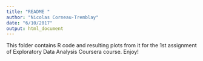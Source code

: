 ```yaml
---
title: "README "
author: "Nicolas Corneau-Tremblay"
date: "6/10/2017"
output: html_document
---
```

This folder contains R code and resulting plots from it for the 1st assignment of Exploratory Data Analysis Coursera course. Enjoy!